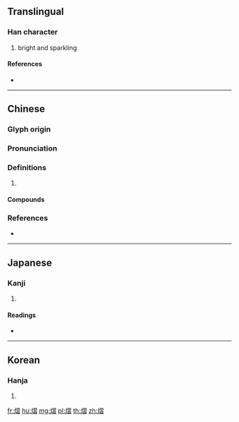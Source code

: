{{character info/new}}
==Translingual==

===Han character===
{{Han char|rn=86|rad=火|as=11|sn=15|four=97862|canj=FSMA}}

# bright and sparkling

====References====
* {{Han ref|kx=0680.220|dkj=19333|dj=1092.010|hdz=32230.030|uh=71A0|ud=29088|bh=E666|bd=58982}}

----

==Chinese==
{{zh-forms}}

===Glyph origin===
{{Han etym}}

===Pronunciation===
{{zh-pron
|m=yì
|c=jap6,saap6,jap1
|mc=y
|oc=y
|cat=
}}

===Definitions===
{{zh-hanzi}}

# {{rfdef|zh}}

====Compounds====
{{zh-der|熠熠閃亮|熠沒|熠熠生輝|熠熠紅星|熠燿|熠熠}}

===References===
* {{R:yue:mfccd}}

----

==Japanese==

===Kanji===
{{ja-kanji|grade=|rs=火11}}

# {{defn|lang=ja|sort=火11}}

====Readings====
* {{ja-readings|on=[[ゆう]] (yū), [[しゅう]] (shū), [[じゅう]] (jū)|kun=[[ひがり]] (higari)}}

----

==Korean==

===Hanja===
{{ko-hanja|hangeul=습|eumhun=|rv=seup|mr=sŭp|y=sup}}

# {{defn|lang=ko|sort=火11}}

[[fr:熠]]
[[hu:熠]]
[[mg:熠]]
[[pl:熠]]
[[th:熠]]
[[zh:熠]]